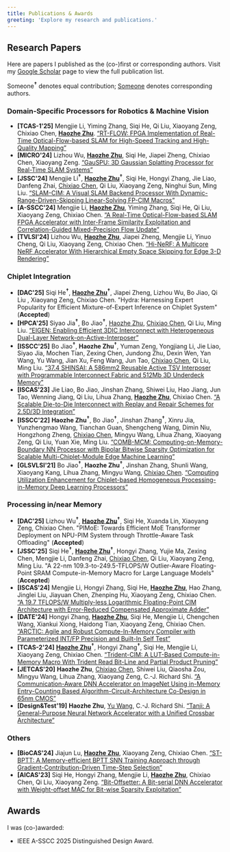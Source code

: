 ```yaml
---
title: Publications & Awards
greeting: 'Explore my research and publications.'
---
```


## Research Papers

Here are papers I published as the (co-)first or corresponding authors.
Visit my [Google Scholar](https://scholar.google.com/citations?hl=en&user=L9U6i6YAAAAJ&view_op=list_works&sortby=pubdate) page to view the full publication list.

Someone<sup>**†**</sup> denotes equal contribution; <ins>Someone</ins> denotes corresponding authors.

### Domain-Specific Processors for Robotics & Machine Vision

- **[TCAS-1'25]** Mengjie Li, Yiming Zhang, Siqi He, Qi Liu, Xiaoyang Zeng, Chixiao Chen, <ins>**Haozhe Zhu**</ins>. [“RT-FLOW: FPGA Implementation of Real-Time Optical-Flow-based SLAM for High-Speed Tracking and High-Quality Mapping”](https://doi.org/10.1109/TCSI.2025.3566090)
- **[MICRO'24]** Lizhou Wu, <ins>**Haozhe Zhu**</ins>, Siqi He, Jiapei Zheng, Chixiao Chen, Xiaoyang Zeng. [“GauSPU: 3D Gaussian Splatting Processor for Real-Time SLAM Systems”](https://doi.org/10.1109/MICRO61859.2024.00114)
- **[JSSC'24]** Mengjie Li<sup>**†**</sup>, <ins>**Haozhe Zhu**</ins><sup>**†**</sup>, Siqi He, Hongyi Zhang, Jie Liao, Danfeng Zhai, <ins>Chixiao Chen</ins>, Qi Liu, Xiaoyang Zeng, Ninghui Sun, Ming Liu. [“SLAM-CIM: A Visual SLAM Backend Processor With Dynamic-Range-Driven-Skipping Linear-Solving FP-CIM Macros”](https://doi.org/10.1109/JSSC.2024.3402808)
- **[A-SSCC'24]** Mengjie Li, <ins>**Haozhe Zhu**</ins>, Yiming Zhang, Siqi He, Qi Liu, Xiaoyang Zeng, Chixiao Chen. [“A Real-Time Optical-Flow-based SLAM FPGA Accelerator with Inter-Frame Similarity Exploitation and Correlation-Guided Mixed-Precision Flow Update”](https://doi.org/10.1109/A-SSCC60305.2024.10848536)
- **[TVLSI'24]** Lizhou Wu, <ins>**Haozhe Zhu**</ins>, Jiapei Zheng, Mengjie Li, Yinuo Cheng, Qi Liu, Xiaoyang Zeng, Chixiao Chen. [“Hi-NeRF: A Multicore NeRF Accelerator With Hierarchical Empty Space Skipping for Edge 3-D Rendering”](https://doi.org/10.1109/TVLSI.2024.3458032)

### Chiplet Integration

- **[DAC'25]** Siqi He<sup>**†**</sup>, <ins>**Haozhe Zhu**</ins><sup>**†**</sup>, Jiapei Zheng, Lizhou Wu, Bo Jiao, Qi Liu , Xiaoyang Zeng, Chixiao Chen. "Hydra: Harnessing Expert Popularity for Efficient Mixture-of-Expert Inference on Chiplet System" (**Accepted**)
- **[HPCA'25]** Siyao Jia<sup>**†**</sup>, Bo Jiao<sup>**†**</sup>, <ins>Haozhe Zhu</ins>, <ins>Chixiao Chen</ins>, Qi Liu, Ming Liu. [“EIGEN: Enabling Efficient 3DIC Interconnect with Heterogeneous Dual-Layer Network-on-Active-Interposer”](https://doi.org/10.1109/HPCA61900.2025.00117)
- **[ISSCC'25]** Bo Jiao<sup>**†**</sup>, **Haozhe Zhu**<sup>**†**</sup>, Yuman Zeng, Yongjiang Li, Jie Liao, Siyao Jia, Mochen Tian, Zexing Chen, Jundong Zhu, Dexin Wen, Yan Wang, Yu Wang, Jian Xu, Feng Wang, Jun Tao, <ins>Chixiao Chen</ins>, Qi Liu, Ming Liu. [“37.4 SHINSAI: A 586mm2 Reusable Active TSV Interposer with Programmable Interconnect Fabric and 512Mb 3D Underdeck Memory”](https://doi.org/10.1109/ISSCC49661.2025.10904819)
- **[ISCAS'23]** Jie Liao, Bo Jiao, Jinshan Zhang, Shiwei Liu, Hao Jiang, Jun Tao, Wenning Jiang, Qi Liu, Lihua Zhang, <ins>**Haozhe Zhu**</ins>, Chixiao Chen. [“A Scalable Die-to-Die Interconnect with Replay and Repair Schemes for 2.5D/3D Integration”](https://doi.org/10.1109/ISCAS46773.2023.10181990)
- **[ISSCC'22]** **Haozhe Zhu**<sup>**†**</sup>, Bo Jiao<sup>**†**</sup>, Jinshan Zhang<sup>**†**</sup>, Xinru Jia, Yunzhengmao Wang, Tianchan Guan, Shengcheng Wang, Dimin Niu, Hongzhong Zheng, <ins>Chixiao Chen</ins>, Mingyu Wang, Lihua Zhang, Xiaoyang Zeng, Qi Liu, Yuan Xie, Ming Liu. [“COMB-MCM: Computing-on-Memory-Boundary NN Processor with Bipolar Bitwise Sparsity Optimization for Scalable Multi-Chiplet-Module Edge Machine Learning”](https://doi.org/10.1109/ISSCC42614.2022.9731657)
- **[GLSVLSI'21]** Bo Jiao<sup>**†**</sup>, __Haozhe Zhu__<sup>**†**</sup>, Jinshan Zhang, Shunli Wang, Xiaoyang Kang, Lihua Zhang, Mingyu Wang, <ins>Chixiao Chen</ins>. [“Computing Utilization Enhancement for Chiplet-based Homogeneous Processing-in-Memory Deep Learning Processors”](https://doi.org/10.1145/3453688.3461499)

###  Processing in/near Memory

- **[DAC'25]** Lizhou Wu<sup>**†**</sup>, <ins>**Haozhe Zhu**</ins><sup>**†**</sup>, Siqi He, Xuanda Lin, Xiaoyang Zeng, Chixiao Chen. "PIMoE: Towards Efficient MoE Transformer Deployment on NPU-PIM System through Throttle-Aware Task Offloading" (**Accepted**)
- **[JSSC'25]** Siqi He<sup>**†**</sup>, <ins>**Haozhe Zhu**</ins><sup>**†**</sup>, Hongyi Zhang, Yujie Ma, Zexing Chen, Mengjie Li, Danfeng Zhai, <ins>Chixiao Chen</ins>, Qi Liu, Xiaoyang Zeng, Ming Liu. "A 22-nm 109.3-to-249.5-TFLOPS/W Outlier-Aware Floating-Point SRAM Compute-in-Memory Macro for Large Language Models" (**Accepted**)
- **[ISCAS'24]** Mengjie Li, Hongyi Zhang, Siqi He, <ins>**Haozhe Zhu**</ins>, Hao Zhang, Jinglei Liu, Jiayuan Chen, Zhenping Hu, Xiaoyang Zeng, Chixiao Chen. [“A 19.7 TFLOPS/W Multiply-less Logarithmic Floating-Point CIM Architecture with Error-Reduced Compensated Approximate Adder”](https://doi.org/10.1109/ISCAS58744.2024.10558433)
- **[DATE'24]** Hongyi Zhang, <ins>**Haozhe Zhu**</ins>, Siqi He, Mengjie Li, Chengchen Wang, Xiankui Xiong, Haidong Tian, Xiaoyang Zeng, Chixiao Chen. [“ARCTIC: Agile and Robust Compute-In-Memory Compiler with Parameterized INT/FP Precision and Built-In Self Test”](https://doi.org/10.23919/DATE58400.2024.10546676)
- **[TCAS-2'24]** <ins>**Haozhe Zhu**</ins><sup>**†**</sup>, Hongyi Zhang<sup>**†**</sup>, Siqi He, Mengjie Li, Xiaoyang Zeng, Chixiao Chen. [“Trident-CIM: A LUT-Based Compute-in-Memory Macro With Trident Read Bit-Line and Partial Product Pruning”](https://doi.org/10.1109/TCSII.2024.3376257)
- **[JETCAS'20]** **Haozhe Zhu**, <ins>Chixiao Chen</ins>, Shiwei Liu, Qiaosha Zou, Mingyu Wang, Lihua Zhang, Xiaoyang Zeng, C.-J. Richard Shi. [“A Communication-Aware DNN Accelerator on ImageNet Using in-Memory Entry-Counting Based Algorithm-Circuit-Architecture Co-Design in 65nm CMOS”](https://doi.org/10.1109/JETCAS.2020.3014920)
- **[Design&Test'19]** **Haozhe Zhu**, <ins>Yu Wang</ins>, C.-J. Richard Shi. [“Tanji: A General-Purpose Neural Network Accelerator with a Unified Crossbar Architecture”](https://doi.org/10.1109/MDAT.2019.2952329)

### Others

- **[BioCAS'24]** Jiajun Lu, <ins>**Haozhe Zhu**</ins>, Xiaoyang Zeng, Chixiao Chen. [“ST-BPTT: A Memory-efficient BPTT SNN Training Approach through Gradient-Contribution-Driven Time-Step Selection”](https://doi.org/10.1109/BioCAS61083.2024.10798378)
- **[AICAS'23]** Siqi He, Hongyi Zhang, Mengjie Li, <ins>**Haozhe Zhu**</ins>, Chixiao Chen, Qi Liu, Xiaoyang Zeng. [“Bit-Offsetter: A Bit-serial DNN Accelerator with Weight-offset MAC for Bit-wise Sparsity Exploitation”](https://doi.org/10.1109/AICAS57966.2023.10168618)

## Awards

I was (co-)awarded:
- IEEE A-SSCC 2025 Distinguished Design Award.
